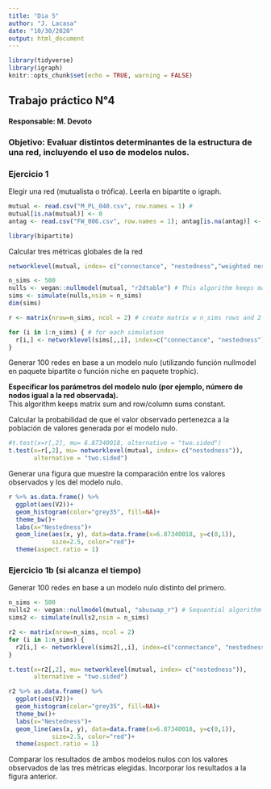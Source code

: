 ---
title: "Dia 5"
author: "J. Lacasa"
date: "10/30/2020"
output: html_document
---

```{r setup, include=FALSE}
library(tidyverse)
library(igraph)
knitr::opts_chunk$set(echo = TRUE, warning = FALSE)
```

## Trabajo práctico N°4  

#### Responsable: M. Devoto   

### Objetivo: Evaluar distintos determinantes de la estructura de una red, incluyendo el uso de modelos nulos. 


### **Ejercicio 1**  
Elegir una red (mutualista o trófica). Leerla en bipartite o igraph.  

```{r data y libs}
mutual <- read.csv("M_PL_040.csv", row.names = 1) # 
mutual[is.na(mutual)] <- 0
antag <- read.csv("FW_006.csv", row.names = 1); antag[is.na(antag)] <- 0

library(bipartite)
```

Calcular tres métricas globales de la red  

```{r metricas}
networklevel(mutual, index= c("connectance", "nestedness","weighted nestedness", "weighted connectance"))
```

```{r null}
n_sims <- 500
nulls <- vegan::nullmodel(mutual, "r2dtable") # This algorithm keeps matrix sum and row/column sums constant.
sims <- simulate(nulls,nsim = n_sims)
dim(sims)

r <- matrix(nrow=n_sims, ncol = 2) # create matrix w n_sims rows and 2 cols (1 per index) 

for (i in 1:n_sims) { # for each simulation
  r[i,] <- networklevel(sims[,,i], index=c("connectance", "nestedness")) # each row w indices
}
```
Generar 100 redes en base a un modelo nulo (utilizando función nullmodel en paquete bipartite o función niche en paquete trophic).  

**Especificar los parámetros del modelo nulo (por ejemplo, número de nodos igual a la red observada).**   
This algorithm keeps matrix sum and row/column sums constant.  

Calcular la probabilidad de que el valor observado pertenezca a la población de valores generada por el modelo nulo.  
```{r prob}
#t.test(x=r[,2], mu= 6.87340018, alternative = "two.sided")
t.test(x=r[,2], mu= networklevel(mutual, index= c("nestedness")),
       alternative = "two.sided")
```

Generar una figura que muestre la comparación entre los valores observados y los del modelo nulo.   
```{r fig}
r %>% as.data.frame() %>%
  ggplot(aes(V2))+
  geom_histogram(color="grey35", fill=NA)+
  theme_bw()+
  labs(x="Nestedness")+
  geom_line(aes(x, y), data=data.frame(x=6.87340018, y=c(0,1)),
            size=2.5, color="red")+
  theme(aspect.ratio = 1)
```


### **Ejercicio 1b (si alcanza el tiempo)**
Generar 100 redes en base a un modelo nulo distinto del primero.
```{r rep}
n_sims <- 500
nulls2 <- vegan::nullmodel(mutual, "abuswap_r") # Sequential algorithm for count or nonnegative real valued matrices with fixed row frequencies (see also permatswap). The algorithm is similar to swap_count, but uses different swap value for each row of the 2 x 2 submatrix. Each step changes the the corresponding column sums, but honours matrix fill, row sums, and row/column frequencies
sims2 <- simulate(nulls2,nsim = n_sims)

r2 <- matrix(nrow=n_sims, ncol = 2)
for (i in 1:n_sims) {
  r2[i,] <- networklevel(sims2[,,i], index=c("connectance", "nestedness"))
}

t.test(x=r2[,2], mu= networklevel(mutual, index= c("nestedness")),
       alternative = "two.sided")

r2 %>% as.data.frame() %>%
  ggplot(aes(V2))+
  geom_histogram(color="grey35", fill=NA)+
  theme_bw()+
  labs(x="Nestedness")+
  geom_line(aes(x, y), data=data.frame(x=6.87340018, y=c(0,1)),
            size=2.5, color="red")+
  theme(aspect.ratio = 1)
```
Comparar los resultados de ambos modelos nulos con los valores observados de las tres métricas elegidas.
Incorporar los resultados a la figura anterior.
